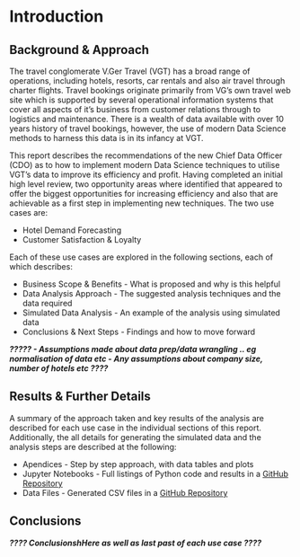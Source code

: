 # Introduction

## Background & Approach

The travel conglomerate V.Ger Travel (VGT) has a broad range of operations, including hotels, resorts, car rentals and also air travel through charter flights. Travel bookings originate primarily from VG's own travel web site which is supported by several operational information systems that cover all aspects of it's business from customer relations through to logistics and maintenance. There is a wealth of data available with over 10 years history of travel bookings, however, the use of modern Data Science methods to harness this data is in its infancy at VGT.

This report describes the recommendations of the new Chief Data Officer (CDO) as to how to implement modern Data Science techniques to utilise VGT's data to improve its efficiency and profit. Having completed an initial high level review, two opportunity areas where identified that appeared to offer the biggest opportunities for increasing efficiency and also that are achievable as a first step in implementing new techniques. The two use cases are:

-   Hotel Demand Forecasting
-   Customer Satisfaction & Loyalty

Each of these use cases are explored in the following sections, each of which describes:

-   Business Scope & Benefits - What is proposed and why is this helpful
-   Data Analysis Approach - The suggested analysis techniques and the data required
-   Simulated Data Analysis - An example of the analysis using simulated data
-   Conclusions & Next Steps - Findings and how to move forward

***????? - Assumptions made about data prep/data wrangling .. eg normalisation of data etc - Any assumptions about company size, number of hotels etc ????***

## Results & Further Details

A summary of the approach taken and key results of the analysis are described for each use case in the individual sections of this report. Additionally, the all details for generating the simulated data and the analysis steps are described at the following:

-   Apendices - Step by step approach, with data tables and plots
-   Jupyter Notebooks - Full listings of Python code and results in a [GitHub Repository](https://github.com/StuartG24/Travel_Co_Analysis "GitHub")
-   Data Files - Generated CSV files in a [GitHub Repository](https://github.com/StuartG24/Travel_Co_Analysis "GitHub")

## Conclusions

***???? ConclusionshHere as well as last past of each use case ????***